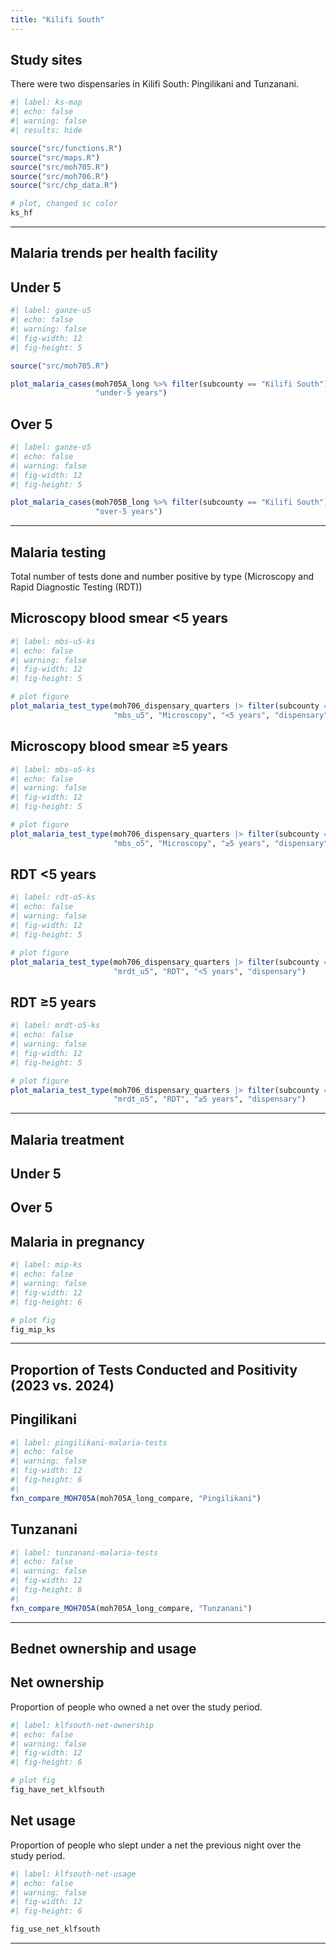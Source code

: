 ```yaml
---
title: "Kilifi South"
---
```


## Study sites

There were two dispensaries in Kilifi South: Pingilikani and Tunzanani.

```r
#| label: ks-map
#| echo: false
#| warning: false
#| results: hide

source("src/functions.R")
source("src/maps.R")
source("src/moh705.R")
source("src/moh706.R")
source("src/chp_data.R")

# plot, changed sc color
ks_hf
```

------------------------------------------------------------------------

## Malaria trends per health facility

::: panel-tabset
## Under 5

```r
#| label: ganze-u5
#| echo: false
#| warning: false
#| fig-width: 12
#| fig-height: 5

source("src/moh705.R")

plot_malaria_cases(moh705A_long %>% filter(subcounty == "Kilifi South"), 
                   "under-5 years")
```

## Over 5

```r
#| label: ganze-o5
#| echo: false
#| warning: false
#| fig-width: 12
#| fig-height: 5

plot_malaria_cases(moh705B_long %>% filter(subcounty == "Kilifi South"), 
                   "over-5 years")
```
:::

------------------------------------------------------------------------

## Malaria testing

Total number of tests done and number positive by type (Microscopy and Rapid Diagnostic Testing (RDT))

::: panel-tabset
## Microscopy blood smear \<5 years

```r
#| label: mbs-u5-ks
#| echo: false
#| warning: false
#| fig-width: 12
#| fig-height: 5

# plot figure
plot_malaria_test_type(moh706_dispensary_quarters |> filter(subcounty == "Kilifi South"), 
                       "mbs_u5", "Microscopy", "<5 years", "dispensary")
```

## Microscopy blood smear ≥5 years

```r
#| label: mbs-o5-ks
#| echo: false
#| warning: false
#| fig-width: 12
#| fig-height: 5

# plot figure
plot_malaria_test_type(moh706_dispensary_quarters |> filter(subcounty == "Kilifi South"), 
                       "mbs_o5", "Microscopy", "≥5 years", "dispensary")
```

## RDT \<5 years

```r
#| label: rdt-o5-ks
#| echo: false
#| warning: false
#| fig-width: 12
#| fig-height: 5

# plot figure
plot_malaria_test_type(moh706_dispensary_quarters |> filter(subcounty == "Kilifi South"), 
                       "mrdt_u5", "RDT", "<5 years", "dispensary")
```

## RDT ≥5 years

```r
#| label: mrdt-o5-ks
#| echo: false
#| warning: false
#| fig-width: 12
#| fig-height: 5

# plot figure
plot_malaria_test_type(moh706_dispensary_quarters |> filter(subcounty == "Kilifi South"), 
                       "mrdt_o5", "RDT", "≥5 years", "dispensary")
```
:::

------------------------------------------------------------------------

## Malaria treatment

::: panel-tabset
## Under 5

## Over 5

## Malaria in pregnancy

```r
#| label: mip-ks
#| echo: false
#| warning: false
#| fig-width: 12
#| fig-height: 6

# plot fig
fig_mip_ks

```
:::

------------------------------------------------------------------------

## Proportion of Tests Conducted and Positivity (2023 vs. 2024)

::: panel-tabset

## Pingilikani
```r
#| label: pingilikani-malaria-tests
#| echo: false
#| warning: false
#| fig-width: 12
#| fig-height: 6
#| 
fxn_compare_MOH705A(moh705A_long_compare, "Pingilikani")
```

## Tunzanani
```r
#| label: tunzanani-malaria-tests
#| echo: false
#| warning: false
#| fig-width: 12
#| fig-height: 6
#| 
fxn_compare_MOH705A(moh705A_long_compare, "Tunzanani")
```

:::

------------------------------------------------------------------------

## Bednet ownership and usage

::: panel-tabset
## Net ownership

Proportion of people who owned a net over the study period.

```r
#| label: klfsouth-net-ownership
#| echo: false
#| warning: false
#| fig-width: 12
#| fig-height: 6

# plot fig
fig_have_net_klfsouth
```

## Net usage

Proportion of people who slept under a net the previous night over the study period.

```r
#| label: klfsouth-net-usage
#| echo: false
#| warning: false
#| fig-width: 12
#| fig-height: 6

fig_use_net_klfsouth
```
:::

------------------------------------------------------------------------
